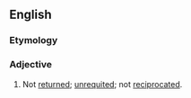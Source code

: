 ==English==

===Etymology===
{{prefix|en|un|returned}}

===Adjective===
{{en-adj|-}}

# Not [[returned]]; [[unrequited]]; not [[reciprocated]].